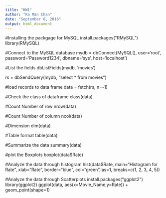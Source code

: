```yaml
---
title: "HW1"
author: "Ka Man Chan"
date: "September 6, 2016"
output: html_document
---
```

 
#Installing the packgage for MySQL
install.packages("RMySQL")
library(RMySQL)
 
#Connect to the MySQL database
mydb = dbConnect(MySQL(), user='root', password='Password1234', dbname='sys', host='localhost')
 
#List the fields
dbListFields(mydb, 'movies')
 
rs = dbSendQuery(mydb, "select * from movies")
 
#load records to data frame
data = fetch(rs, n=-1)
 
#Check the class of dataframe
class(data)
 
#Count Number of row
nrow(data)
 
#Count Number of column
ncol(data)
 
#Dimension
dim(data)
 
#Table format
table(data)
 
 
#Summarize the data
summary(data)
 
#plot the Boxplots
boxplot(data$Rate)
 
#Analyze the data through histogram
hist(data$Rate, main="Histogram for Rate", xlab="Rate", border="blue", col="green",las=1, breaks=c(1, 2, 3, 4, 5))
 
#Analyze the data through Scatterplots
install.packages("ggplot2")
library(ggplot2)
ggplot(data,  aes(x=Movie_Name,y=Rate)) + geom_point(shape=1)

 
 
 